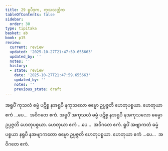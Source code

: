 ```yaml
---
title: 29 ရူပီဒုက, ကုသလတ္တိက
tableOfContents: false
sidebar:
  order: 30
type: tipitaka
basket: ab
book: p15
review:
  current: review
  updated: '2025-10-27T21:47:59.655663'
  updated_by: ''
  notes: ''
  history:
  - state: review
    date: '2025-10-27T21:47:59.655663'
    updated_by: ''
    notes: ''
    previous_state: draft
---
```



<ReviewStatus review={frontmatter.review} showDetails={true} />

<HypothesisAnnotation frontmatter={frontmatter} />

<DynamicBreadcrumb />

<Division number="38" book="p15" e="ch" v="40" p="225">

<Paragraph number="109" book="p15">
အရူပိံ ကုသလံ ဓမ္မံ ပဋိစ္စ နအရူပီ နကုသလော ဓမ္မော ဥပ္ပဇ္ဇတိ ဟေတုပစ္စယာ. ဟေတုယာ ဧကံ …ပေ…  အဝိဂတေ ဧကံ.
</Paragraph>

<Paragraph number="110" book="p15">
အရူပိံ အကုသလံ ဓမ္မံ ပဋိစ္စ နအရူပီ နအကုသလော ဓမ္မော ဥပ္ပဇ္ဇတိ ဟေတုပစ္စယာ. ဟေတုယာ ဧကံ …ပေ…  အဝိဂတေ ဧကံ.
</Paragraph>

<Paragraph number="111" book="p15">
ရူပိံ အဗျာကတံ ဓမ္မံ ပစ္စယာ နရူပီ နအဗျာကတော ဓမ္မော ဥပ္ပဇ္ဇတိ ဟေတုပစ္စယာ. ဟေတုယာ ဧကံ …ပေ…  အဝိဂတေ ဧကံ.
</Paragraph>
</Division>